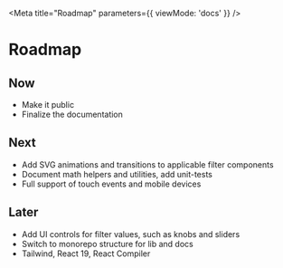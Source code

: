 
<Meta
  title="Roadmap"
  parameters={{ viewMode: 'docs' }}
/>

# Roadmap

## Now

- Make it public
- Finalize the documentation

## Next

- Add SVG animations and transitions to applicable filter components
- Document math helpers and utilities, add unit-tests
- Full support of touch events and mobile devices

## Later

- Add UI controls for filter values, such as knobs and sliders
- Switch to monorepo structure for lib and docs
- Tailwind, React 19, React Compiler
